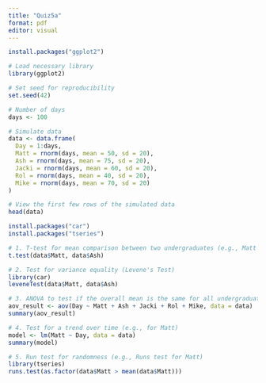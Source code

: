 ```yaml
---
title: "Quiz5a"
format: pdf
editor: visual
---
```

```r
install.packages("ggplot2")
```

```r
# Load necessary library
library(ggplot2)

# Set seed for reproducibility
set.seed(42)

# Number of days
days <- 100

# Simulate data
data <- data.frame(
  Day = 1:days,
  Matt = rnorm(days, mean = 50, sd = 20),
  Ash = rnorm(days, mean = 75, sd = 20),
  Jacki = rnorm(days, mean = 60, sd = 20),
  Rol = rnorm(days, mean = 40, sd = 20),
  Mike = rnorm(days, mean = 70, sd = 20)
)

# View the first few rows of the simulated data
head(data)
```
```r
install.packages("car")
install.packages("tseries")
```

```r
# 1. T-test for mean comparison between two undergraduates (e.g., Matt vs. Ash)
t.test(data$Matt, data$Ash)

# 2. Test for variance equality (Levene's Test)
library(car)
leveneTest(data$Matt, data$Ash)

# 3. ANOVA to test if the overall mean is the same for all undergraduates
aov_result <- aov(Day ~ Matt + Ash + Jacki + Rol + Mike, data = data)
summary(aov_result)

# 4. Test for a trend over time (e.g., for Matt)
model <- lm(Matt ~ Day, data = data)
summary(model)

# 5. Run test for randomness (e.g., Runs test for Matt)
library(tseries)
runs.test(as.factor(data$Matt > mean(data$Matt)))

```

